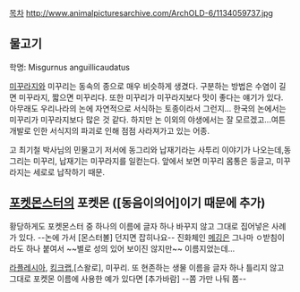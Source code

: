 [[목차]]
http://www.animalpicturesarchive.com/ArchOLD-6/1134059737.jpg
== 물고기 ==
학명: Misgurnus anguillicaudatus

[[미꾸라지]]와 미꾸리는 동속의 종으로 매우 비슷하게 생겼다.
구분하는 방법은 수염이 길면 미꾸라지, 짧으면 미꾸리다.
또한 미꾸리가 미꾸라지보다 맛이 좋다는 얘기가 있다. 아무래도 우리나라의 논에 자연적으로 서식하는 토종이라서 그런지... 한국의 논에서는 미꾸리가 미꾸라지보다 많은 것 같다. 하지만 논 이외의 야생에서는 잘 모르겠고...여튼 개발로 인한 서식지의 파괴로 인해 점점 사라져가고 있는 어종.

고 최기철 박사님의 민물고기 저서에 동그리와 납재기라는 사투리 이야기가 나오는데,동그리는 미꾸리, 납재기는 미꾸라지를 일컫는다.
앞에서 보면 미꾸리 몸통은 둥글고, 미꾸라지는 세로로 납작하기 때문.

== [[포켓몬스터]]의 포켓몬 ([동음이의어]이기 때문에 추가) ==
황당하게도 포켓몬스터 중 하나의 이름에 글자 하나 바꾸지 않고 그대로 집어넣은 사례가 있다. --논에 가서 [몬스터볼] 던지면 잡히나요--
진화체인 [[메깅]]은 그나마 ㅇ받침이라도 하나 붙여서 ~~별로 성의 있어 보이진 않지만~~ 이름지었는데...

[[라플레시아]], [[킹크랩]],[스왈로], 미꾸리. 또 현존하는 생물 이름을 글자 하나 틀리지 않고 그대로 포켓몬 이름에 사용한 예가 있다면 [추가바람] --쫌 가만 나둬 쫌--

